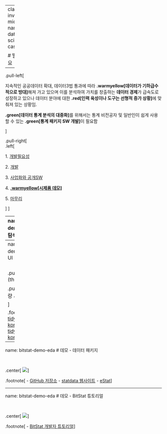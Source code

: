 


---
class: inverse, middle
name: data-science-case

# 발표 개요 

----

.pull-left[

지속적인 공공데이터 확대, 데이터3법 통과에 따라 **.warmyellow[데이터가 기하급수적으로 방대]**해져 가고 있으며 
이를 분석하여 가치를 창출하는 **데이터 경제**가 급속도로 성장하고 있으나 
데이터 분야에 대한 **.red[인력 육성이나 도구는 선형적 증가 상황]**에 맞춰져 있는 상황임.

**.green[데이터 통계 분석의 대중화]**를 위해서는 통계 비전공자 및 일반인이 쉽게 사용할 수 있는 
**.green[통계 패키지 SW 개발]**이 필요함

]
 
.pull-right[   
.left[

1\. [개발필요성](#bitstat-why)

2\. [개발](#bitstat-development)

3\. [사업화와 공개SW](#bitstat-business)

4\. **[.warmyellow[시제품 데모]](#bitstat-demo)**

5\. [마무리](#bitstat-goodbye) 


]
] <!--end of right-column--> 


---
name: bitstat-demo-eda
# 데모 - 탐색적 데이터 분석

<br>

.center[
  <img src="fig/bitstat/openStat_demo.gif" />
]


.footnote[
- 한국 R 사용자회(Tidyverse Korea) - 컨트리뷰톤 2021년 Open UP 오픈 프런티어 "마스터 프런티어" 프로젝트
]


---
name: bitstat-demo-ui
# 데모 - UI

<br>
.pull-left[
## 외양(theme)
.left[
  <img src="fig/bitstat/ui_shinythemes_fonts.gif" />
]
]

.pull-right[
## 통계량 시각화
.right[
  <img src="fig/bitstat/ui_univariate_categorical.gif" />
]

]

.footnote[
- [tidyverse-korea/open_stat](https://github.com/tidyverse-korea/open_stat)
- [tidyverse-korea/open_stat_ui](https://github.com/tidyverse-korea/open_stat_ui)
]


---
name: bitstat-demo-eda
# 데모 - 데이터 패키지

<br>

.center[
  <img src="fig/bitstat/demo-data-package.jpg" />
]


.footnote[
- [GitHub 저장소]((https://github.com/tidyverse-korea/statdata)) 
- [statdata 웹사이트](https://tidyverse-korea.github.io/statdata/) 
- [eStat](http://estat.me/estat/eStat/)
]


---
name: bitstat-demo-eda
# 데모 - BitStat 튜토리얼

<br>

.center[
  <img src="fig/bitstat/demo-tutorial.png" />
]


.footnote[
- [BitStat 개발자 튜토리얼](https://choonghyunryu.github.io/openstat_project/)
]

